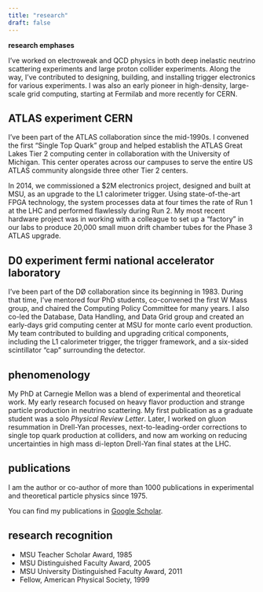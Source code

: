 ```yaml
---
title: "research"
draft: false
---
```


**research emphases**

I’ve worked on electroweak and QCD physics in both deep inelastic neutrino scattering experiments and large proton collider experiments. Along the way, I’ve contributed to designing, building, and installing trigger electronics for various experiments. I was also an early pioneer in high-density, large-scale grid computing, starting at Fermilab and more recently for CERN.

## ATLAS experiment CERN

I’ve been part of the ATLAS collaboration since the mid-1990s. I convened the first “Single Top Quark” group and helped establish the ATLAS Great Lakes Tier 2 computing center in collaboration with the University of Michigan. This center operates across our campuses to serve the entire US ATLAS community alongside three other Tier 2 centers.

In 2014, we commissioned a $2M electronics project, designed and built at MSU, as an upgrade to the L1 calorimeter trigger. Using state-of-the-art FPGA technology, the system processes data at four times the rate of Run 1 at the LHC and performed flawlessly during Run 2. My most recent hardware project was in working with a colleague to set up a “factory” in our labs to produce 20,000 small muon drift chamber tubes for the Phase 3 ATLAS upgrade.

## D0 experiment fermi national accelerator laboratory

I’ve been part of the DØ collaboration since its beginning in 1983. During that time, I’ve mentored four PhD students, co-convened the first W Mass group, and chaired the Computing Policy Committee for many years. I also co-led the Database, Data Handling, and Data Grid group and created an early-days grid computing center at MSU for monte carlo event production. My team contributed to building and upgrading critical components, including the L1 calorimeter trigger, the trigger framework, and a six-sided scintillator “cap” surrounding the detector.

## phenomenology

My PhD at Carnegie Mellon was a blend of experimental and theoretical work. My early research focused on heavy flavor production and strange particle production in neutrino scattering. My first publication as a graduate student was a solo *Physical Review Letter*. Later, I worked on gluon resummation in Drell-Yan processes, next-to-leading-order corrections to single top quark production at colliders, and now am working on reducing uncertainties in high mass di-lepton Drell-Yan final states at the LHC.

## publications

I am the author or co-author of more than 1000 publications in experimental and theoretical particle physics since 1975.

You can find my publications in [Google Scholar](https://scholar.google.com/citations?user=vfLYgg8AAAAJ&hl=en).

## research recognition

- MSU Teacher Scholar Award, 1985
- MSU Distinguished Faculty Award, 2005
- MSU University Distinguished Faculty Award, 2011
- Fellow, American Physical Society, 1999
